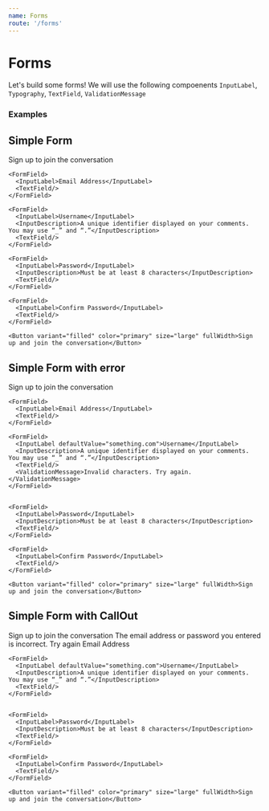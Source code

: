 ```yaml
---
name: Forms
route: '/forms'
---
```


# Forms

Let's build some forms! We will use the following compoenents `InputLabel`, `Typography`, `TextField`, `ValidationMessage`

### Examples


## Simple Form
<Playground>
  <Flex itemGutter direction="column">
    <Typography variant="heading1">Sign up to join the conversation</Typography>

    <FormField>
      <InputLabel>Email Address</InputLabel>
      <TextField/>
    </FormField>

    <FormField>
      <InputLabel>Username</InputLabel>
      <InputDescription>A unique identifier displayed on your comments. You may use “_” and “.”</InputDescription>
      <TextField/>
    </FormField>

    <FormField>
      <InputLabel>Password</InputLabel>
      <InputDescription>Must be at least 8 characters</InputDescription>
      <TextField/>
    </FormField>

    <FormField>
      <InputLabel>Confirm Password</InputLabel>
      <TextField/>
    </FormField>

    <Button variant="filled" color="primary" size="large" fullWidth>Sign up and join the conversation</Button>
  </Flex>
</Playground>

## Simple Form with error

<Playground>
  <Flex itemGutter direction="column">
    <Typography variant="heading1">Sign up to join the conversation</Typography>

    <FormField>
      <InputLabel>Email Address</InputLabel>
      <TextField/>
    </FormField>

    <FormField>
      <InputLabel defaultValue="something.com">Username</InputLabel>
      <InputDescription>A unique identifier displayed on your comments. You may use “_” and “.”</InputDescription>
      <TextField/>
      <ValidationMessage>Invalid characters. Try again.</ValidationMessage>
    </FormField>


    <FormField>
      <InputLabel>Password</InputLabel>
      <InputDescription>Must be at least 8 characters</InputDescription>
      <TextField/>
    </FormField>

    <FormField>
      <InputLabel>Confirm Password</InputLabel>
      <TextField/>
    </FormField>

    <Button variant="filled" color="primary" size="large" fullWidth>Sign up and join the conversation</Button>
  </Flex>
</Playground>

## Simple Form with CallOut

<Playground>
  <Flex itemGutter direction="column">
    <Typography variant="heading1">Sign up to join the conversation</Typography>
    <CallOut color="error" fullWidth>The email address or password you entered is incorrect. Try again</CallOut>
    <FormField>
      <InputLabel>Email Address</InputLabel>
      <TextField/>
    </FormField>

    <FormField>
      <InputLabel defaultValue="something.com">Username</InputLabel>
      <InputDescription>A unique identifier displayed on your comments. You may use “_” and “.”</InputDescription>
      <TextField/>
    </FormField>


    <FormField>
      <InputLabel>Password</InputLabel>
      <InputDescription>Must be at least 8 characters</InputDescription>
      <TextField/>
    </FormField>

    <FormField>
      <InputLabel>Confirm Password</InputLabel>
      <TextField/>
    </FormField>

    <Button variant="filled" color="primary" size="large" fullWidth>Sign up and join the conversation</Button>
  </Flex>
</Playground>
